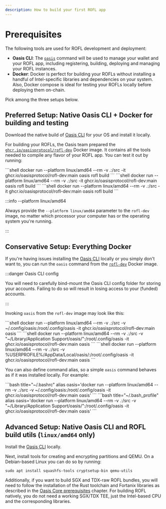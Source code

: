 ```yaml
---
description: How to build your first ROFL app
---
```



# Prerequisites

The following tools are used for ROFL development and deployment:

- **Oasis CLI**: The [`oasis`][oasis-cli] command will be used to manage your
  wallet and your ROFL app, including registering, building, deploying and
  managing your ROFL instances.
- **Docker**: Docker is perfect for building your ROFLs without installing a
  handful of Intel-specific libraries and dependencies on your system. Also,
  Docker compose is ideal for testing your ROFLs locally before deploying them
  on-chain.

Pick among the three setups below.

[oasis-cli]: https://github.com/oasisprotocol/cli/blob/master/docs/README.md

## Preferred Setup: Native Oasis CLI + Docker for building and testing

Download the native build of [Oasis CLI][oasis-cli] for your OS and install it
locally.

For building your ROFLs, the Oasis team prepared the
[`ghcr.io/oasisprotocol/rofl-dev`][rofl-dev] Docker image. It contains all the
tools needed to compile any flavor of your ROFL app. You can test it out by
running:

<Tabs>
    <TabItem value="Linux">
        ```shell
        docker run --platform linux/amd64 --rm -v .:/src -it ghcr.io/oasisprotocol/rofl-dev:main oasis rofl build
        ```
    </TabItem>
    <TabItem value="MacOS">
        ```shell
        docker run --platform linux/amd64 --rm -v .:/src -it ghcr.io/oasisprotocol/rofl-dev:main oasis rofl build
        ```
    </TabItem>
    <TabItem value="Windows">
        ```shell
        docker run --platform linux/amd64 --rm -v .:/src -it ghcr.io/oasisprotocol/rofl-dev:main oasis rofl build
        ```
    </TabItem>
</Tabs>

:::info --platform linux/amd64

Always provide the `--platform linux/amd64` parameter to the `rofl-dev` image,
no matter which processor your computer has or the operating system you're running.

:::

[rofl-dev]: https://github.com/oasisprotocol/oasis-sdk/pkgs/container/rofl-dev

## Conservative Setup: Everything Docker

If you're having issues installing the [Oasis CLI][oasis-cli] locally or you
simply don't want to, you can run the `oasis` command from the
[`rofl-dev`][rofl-dev] Docker image.

:::danger Oasis CLI config

You will need to carefully bind-mount the Oasis CLI config folder for storing
your accounts. Failing to do so will result in losing access to your (funded)
accounts.

:::

Invoking `oasis` from the `rofl-dev` image may look like this:

<Tabs>
    <TabItem value="Linux">
        ```shell
        docker run --platform linux/amd64 --rm -v .:/src -v ~/.config/oasis:/root/.config/oasis -it ghcr.io/oasisprotocol/rofl-dev:main oasis
        ```
    </TabItem>
    <TabItem value="MacOS">
        ```shell
        docker run --platform linux/amd64 --rm -v .:/src -v "~/Library/Application Support/oasis/":/root/.config/oasis -it ghcr.io/oasisprotocol/rofl-dev:main oasis
        ```
    </TabItem>
    <TabItem value="Windows">
        ```shell
        docker run --platform linux/amd64 --rm -v .:/src -v %USERPROFILE%/AppData/Local/oasis/:/root/.config/oasis -it ghcr.io/oasisprotocol/rofl-dev:main oasis
        ```
    </TabItem>
</Tabs>

You can also define command alias, so a simple `oasis` command behaves as if it
was installed locally. For example:

<Tabs>
    <TabItem value="Linux">
        ```bash title="~/.bashrc"
        alias oasis='docker run --platform linux/amd64 --rm -v .:/src -v ~/.config/oasis:/root/.config/oasis -it ghcr.io/oasisprotocol/rofl-dev:main oasis'
        ```
    </TabItem>
    <TabItem value="MacOS">
        ```bash title="~/.bash_profile"
        alias oasis='docker run --platform linux/amd64 --rm -v .:/src -v "~/Library/Application Support/oasis/":/root/.config/oasis -it ghcr.io/oasisprotocol/rofl-dev:main oasis'
        ```
    </TabItem>
</Tabs>

## Advanced Setup: Native Oasis CLI and ROFL build utils (`linux/amd64` only)

Install the [Oasis CLI][oasis-cli] locally.

Next, install tools for creating and encrypting partitions and QEMU. On a
Debian-based Linux you can do so by running:

```
sudo apt install squashfs-tools cryptsetup-bin qemu-utils
```

Additionally, if you want to build SGX and TDX-raw ROFL bundles, you will need
to follow the installation of the Rust toolchain and Fortanix libraries as
described in the [Oasis Core prerequisites] chapter. For building ROFL natively,
you do not need a working SGX/TDX TEE, just the Intel-based CPU and the
corresponding libraries.

[Oasis Core prerequisites]: https://github.com/oasisprotocol/oasis-core/blob/master/docs/development-setup/prerequisites.md
